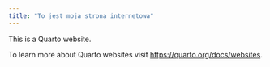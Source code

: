```yaml
---
title: "To jest moja strona internetowa"
---
```


This is a Quarto website.

To learn more about Quarto websites visit <https://quarto.org/docs/websites>.
